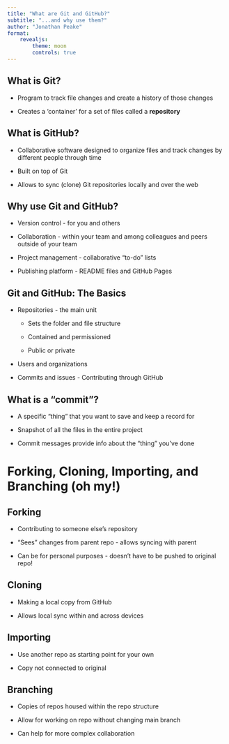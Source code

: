 ```yaml
---
title: "What are Git and GitHub?"
subtitle: "...and why use them?"
author: "Jonathan Peake"
format: 
    revealjs:
        theme: moon
        controls: true
---
```


## What is Git?

-   Program to track file changes and create a history of those changes

-   Creates a 'container' for a set of files called a **repository**

## What is GitHub?

-   Collaborative software designed to organize files and track changes by different people through time

-   Built on top of Git

-   Allows to sync (clone) Git repositories locally and over the web

## Why use Git and GitHub?

-   Version control - for you and others

-   Collaboration - within your team and among colleagues and peers outside of your team

-   Project management - collaborative "to-do" lists

-   Publishing platform - README files and GitHub Pages

## Git and GitHub:  The Basics

-   Repositories - the main unit

    -   Sets the folder and file structure

    -   Contained and permissioned

    -   Public or private

-   Users and organizations

-   Commits and issues - Contributing through GitHub

## What is a "commit"?

-   A specific "thing" that you want to save and keep a record for

-   Snapshot of all the files in the entire project

-   Commit messages provide info about the "thing" you've done

# Forking, Cloning, Importing, and Branching (oh my!)

## Forking

-   Contributing to someone else's repository

-   "Sees" changes from parent repo - allows syncing with parent

-   Can be for personal purposes - doesn't have to be pushed to original repo!

## Cloning

-   Making a local copy from GitHub

-   Allows local sync within and across devices

## Importing

-   Use another repo as starting point for your own

-   Copy not connected to original

## Branching

-   Copies of repos housed within the repo structure

-   Allow for working on repo without changing main branch

-   Can help for more complex collaboration